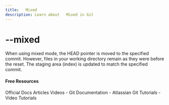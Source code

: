 ```yaml
---
title:   Mixed
description: Learn about   Mixed in Git
---
```


# --mixed

When using mixed mode, the HEAD pointer is moved to the specified commit. However, files in your working directory remain as they were before the reset. The staging area (index) is updated to match the specified commit.

#### Free Resources

<Tabs defaultValue="official">
<TabsList>
<TabsTrigger value="official">Official Docs</TabsTrigger>
<TabsTrigger value="article">Articles</TabsTrigger>
<TabsTrigger value="video">Videos</TabsTrigger>
</TabsList>

<TabsContent value="official">
- <Link href="https://git-scm.com/docs">Git Documentation</Link>
</TabsContent>
<TabsContent value="article">
- <Link href="https://www.atlassian.com/git/tutorials">Atlassian Git Tutorials</Link>
</TabsContent>
<TabsContent value="video">
- <Link href="https://www.youtube.com/results?search_query=git+--mixed+tutorial">Video Tutorials</Link>
</TabsContent>
</Tabs>

